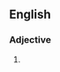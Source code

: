 ==English==

===Adjective===
{{en-adj|-}}

# {{obsolete}} {{alternative spelling of|[[polyhedrous]]}}